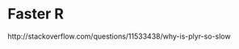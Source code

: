 Faster R
========================================================

http://stackoverflow.com/questions/11533438/why-is-plyr-so-slow